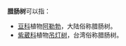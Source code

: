 '''腊肠树'''可以指：
* [[豆科|豆科]]植物[[阿勒勃|阿勒勃]]，大陆俗称腊肠树。
* [[紫葳科|紫葳科]]植物[[吊灯树|吊灯树]]，台湾俗称腊肠树。
{{disamb|cat=三字物种消歧义}}